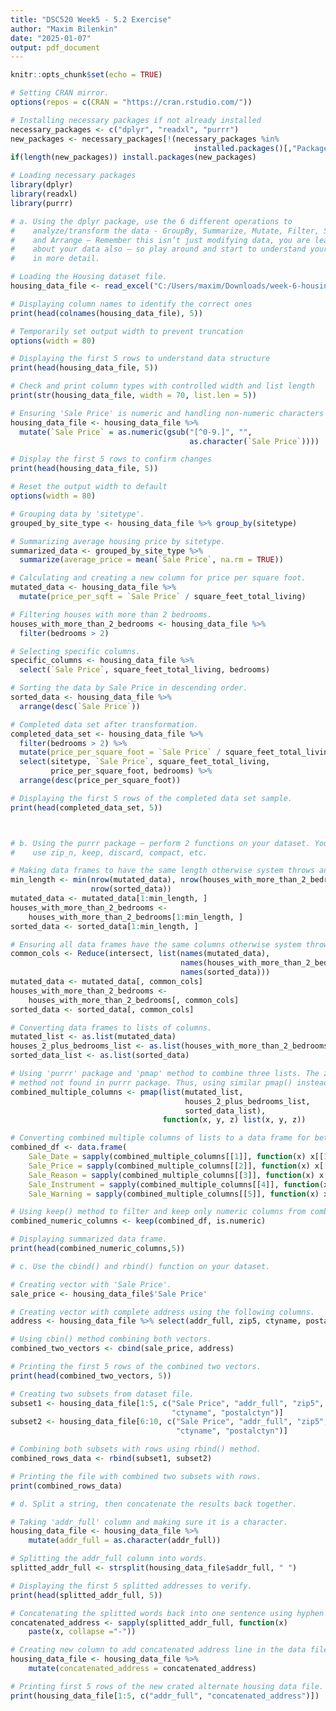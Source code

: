 ```yaml
---
title: "DSC520 Week5 - 5.2 Exercise"
author: "Maxim Bilenkin"
date: "2025-01-07"
output: pdf_document
---
```


```r

knitr::opts_chunk$set(echo = TRUE)

# Setting CRAN mirror.
options(repos = c(CRAN = "https://cran.rstudio.com/"))

# Installing necessary packages if not already installed
necessary_packages <- c("dplyr", "readxl", "purrr")
new_packages <- necessary_packages[!(necessary_packages %in% 
                                         installed.packages()[,"Package"])]
if(length(new_packages)) install.packages(new_packages)

# Loading necessary packages
library(dplyr)
library(readxl)
library(purrr)


```

```r

# a. Using the dplyr package, use the 6 different operations to 
#    analyze/transform the data - GroupBy, Summarize, Mutate, Filter, Select, 
#    and Arrange – Remember this isn’t just modifying data, you are learning 
#    about your data also – so play around and start to understand your dataset 
#    in more detail.

# Loading the Housing dataset file.
housing_data_file <- read_excel("C:/Users/maxim/Downloads/week-6-housing.xlsx")

# Displaying column names to identify the correct ones
print(head(colnames(housing_data_file), 5))

# Temporarily set output width to prevent truncation
options(width = 80)

# Displaying the first 5 rows to understand data structure
print(head(housing_data_file, 5))

# Check and print column types with controlled width and list length
print(str(housing_data_file, width = 70, list.len = 5))

# Ensuring 'Sale Price' is numeric and handling non-numeric characters
housing_data_file <- housing_data_file %>%
  mutate(`Sale Price` = as.numeric(gsub("[^0-9.]", "", 
                                        as.character(`Sale Price`))))

# Display the first 5 rows to confirm changes
print(head(housing_data_file, 5))

# Reset the output width to default
options(width = 80)

# Grouping data by 'sitetype'.
grouped_by_site_type <- housing_data_file %>% group_by(sitetype)

# Summarizing average housing price by sitetype.
summarized_data <- grouped_by_site_type %>%
  summarize(average_price = mean(`Sale Price`, na.rm = TRUE))

# Calculating and creating a new column for price per square foot.
mutated_data <- housing_data_file %>% 
  mutate(price_per_sqft = `Sale Price` / square_feet_total_living)

# Filtering houses with more than 2 bedrooms.
houses_with_more_than_2_bedrooms <- housing_data_file %>%
  filter(bedrooms > 2)

# Selecting specific columns.
specific_columns <- housing_data_file %>%
  select(`Sale Price`, square_feet_total_living, bedrooms)

# Sorting the data by Sale Price in descending order.
sorted_data <- housing_data_file %>%
  arrange(desc(`Sale Price`))

# Completed data set after transformation.
completed_data_set <- housing_data_file %>%
  filter(bedrooms > 2) %>%
  mutate(price_per_square_foot = `Sale Price` / square_feet_total_living) %>%
  select(sitetype, `Sale Price`, square_feet_total_living, 
         price_per_square_foot, bedrooms) %>%
  arrange(desc(price_per_square_foot))

# Displaying the first 5 rows of the completed data set sample.
print(head(completed_data_set, 5))




```

```r


# b. Using the purrr package – perform 2 functions on your dataset. You could 
#    use zip_n, keep, discard, compact, etc.

# Making data frames to have the same length otherwise system throws an error.
min_length <- min(nrow(mutated_data), nrow(houses_with_more_than_2_bedrooms),
                  nrow(sorted_data))
mutated_data <- mutated_data[1:min_length, ]
houses_with_more_than_2_bedrooms <- 
    houses_with_more_than_2_bedrooms[1:min_length, ]
sorted_data <- sorted_data[1:min_length, ]

# Ensuring all data frames have the same columns otherwise system throws error.
common_cols <- Reduce(intersect, list(names(mutated_data), 
                                      names(houses_with_more_than_2_bedrooms), 
                                      names(sorted_data)))
mutated_data <- mutated_data[, common_cols]
houses_with_more_than_2_bedrooms <- 
    houses_with_more_than_2_bedrooms[, common_cols]
sorted_data <- sorted_data[, common_cols]

# Converting data frames to lists of columns.
mutated_list <- as.list(mutated_data)
houses_2_plus_bedrooms_list <- as.list(houses_with_more_than_2_bedrooms)
sorted_data_list <- as.list(sorted_data)

# Using 'purrr' package and 'pmap' method to combine three lists. The zip_n()
# method not found in purrr package. Thus, using similar pmap() instead.
combined_multiple_columns <- pmap(list(mutated_list, 
                                       houses_2_plus_bedrooms_list, 
                                       sorted_data_list), 
                                  function(x, y, z) list(x, y, z))

# Converting combined multiple columns of lists to a data frame for better readability. 
combined_df <- data.frame( 
    Sale_Date = sapply(combined_multiple_columns[[1]], function(x) x[[1]]), 
    Sale_Price = sapply(combined_multiple_columns[[2]], function(x) x[[1]]), 
    Sale_Reason = sapply(combined_multiple_columns[[3]], function(x) x[[1]]), 
    Sale_Instrument = sapply(combined_multiple_columns[[4]], function(x) x[[1]]), 
    Sale_Warning = sapply(combined_multiple_columns[[5]], function(x) x[[1]]) )

# Using keep() method to filter and keep only numeric columns from combined_df. 
combined_numeric_columns <- keep(combined_df, is.numeric)

# Displaying summarized data frame.
print(head(combined_numeric_columns,5))

```


```r

# c. Use the cbind() and rbind() function on your dataset.

# Creating vector with 'Sale Price'.
sale_price <- housing_data_file$'Sale Price'

# Creating vector with complete address using the following columns.
address <- housing_data_file %>% select(addr_full, zip5, ctyname, postalctyn)

# Using cbin() method combining both vectors.
combined_two_vectors <- cbind(sale_price, address)

# Printing the first 5 rows of the combined two vectors.
print(head(combined_two_vectors, 5))

# Creating two subsets from dataset file.
subset1 <- housing_data_file[1:5, c("Sale Price", "addr_full", "zip5", 
                                    "ctyname", "postalctyn")]
subset2 <- housing_data_file[6:10, c("Sale Price", "addr_full", "zip5", 
                                     "ctyname", "postalctyn")]

# Combining both subsets with rows using rbind() method.
combined_rows_data <- rbind(subset1, subset2)

# Printing the file with combined two subsets with rows.
print(combined_rows_data)

```

```r

# d. Split a string, then concatenate the results back together.

# Taking 'addr_full' column and making sure it is a character.
housing_data_file <- housing_data_file %>% 
    mutate(addr_full = as.character(addr_full))

# Splitting the addr_full column into words.
splitted_addr_full <- strsplit(housing_data_file$addr_full, " ")

# Displaying the first 5 splitted addresses to verify.
print(head(splitted_addr_full, 5))

# Concatenating the splitted words back into one sentence using hyphen "-".
concatenated_address <- sapply(splitted_addr_full, function(x) 
    paste(x, collapse ="-"))

# Creating new column to add concatenated address line in the data file.
housing_data_file <- housing_data_file %>% 
    mutate(concatenated_address = concatenated_address)

# Printing first 5 rows of the new crated alternate housing data file.
print(housing_data_file[1:5, c("addr_full", "concatenated_address")])

```